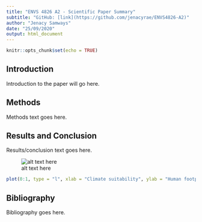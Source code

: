 ```yaml
---
title: "ENVS 4826 A2 - Scientific Paper Summary"
subtitle: "GitHub: [link](https://github.com/jenacyrae/ENVS4826-A2)"
author: "Jenacy Samways"
date: "25/09/2020"
output: html_document
---
```


```r
knitr::opts_chunk$set(echo = TRUE)
```

## Introduction

Introduction to the paper will go here. 

## Methods

Methods text goes here.

## Results and Conclusion

Results/conclusion text goes here.

![alt text here](images/figure.png)
``` r
plot(0:1, type = "l", xlab = "Climate suitability", ylab = "Human footprint")
```

## Bibliography

Bibliography goes here.

